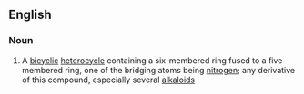 ==English==

===Noun===
{{en-noun}}

# {{lb|en|organic compound}} A [[bicyclic]] [[heterocycle]] containing a six-membered ring fused to a five-membered ring, one of the bridging atoms being [[nitrogen]]; any derivative of this compound, especially several [[alkaloid]]s